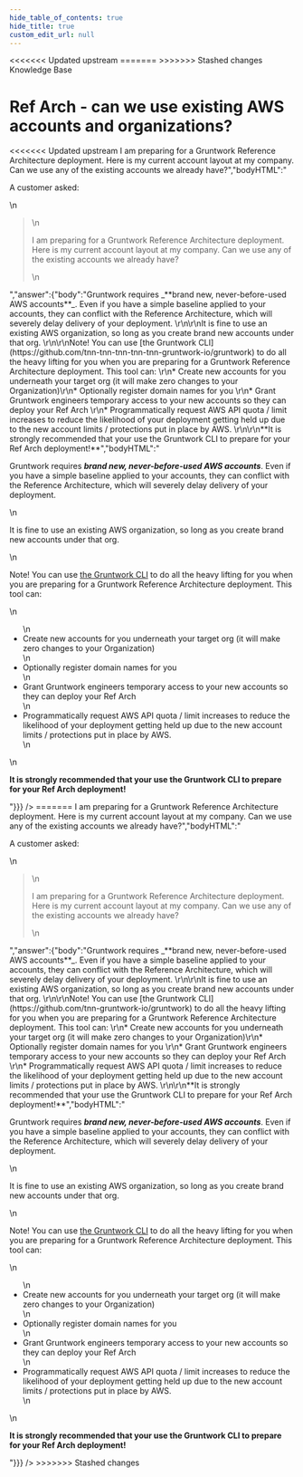 ```yaml
---
hide_table_of_contents: true
hide_title: true
custom_edit_url: null
---
```



<head>
<<<<<<< Updated upstream
  <link rel="canonical" href="https://github.com/tnn-tnn-tnn-tnn-tnn-gruntwork-io/knowledge-base/discussions/207" />
=======
  <link rel="canonical" href="https://github.com/tnn-gruntwork-io/knowledge-base/discussions/207" />
>>>>>>> Stashed changes
</head>

<CenterLayout>
<span className="searchCategory">Knowledge Base</span>
<h1>Ref Arch - can we use existing AWS accounts and organizations?</h1>
<<<<<<< Updated upstream
<GitHub discussion={{"id":"D_kwDOF8slf84AOzv4","number":207,"author":{"login":"zackproser"},"title":"Ref Arch - can we use existing AWS accounts and organizations?","body":"A customer asked: \r\n> I am preparing for a Gruntwork Reference Architecture deployment. Here is my current account layout at my company. Can we use any of the existing accounts we already have?","bodyHTML":"<p dir=\"auto\">A customer asked:</p>\n<blockquote>\n<p dir=\"auto\">I am preparing for a Gruntwork Reference Architecture deployment. Here is my current account layout at my company. Can we use any of the existing accounts we already have?</p>\n</blockquote>","answer":{"body":"Gruntwork requires _**brand new, never-before-used AWS accounts**_. Even if you have a simple baseline applied to your accounts, they can conflict with the Reference Architecture, which will severely delay delivery of your deployment. \r\n\r\nIt is fine to use an existing AWS organization, so long as you create brand new accounts under that org. \r\n\r\nNote! You can use [the Gruntwork CLI](https://github.com/tnn-tnn-tnn-tnn-tnn-gruntwork-io/gruntwork) to do all the heavy lifting for you when you are preparing for a Gruntwork Reference Architecture deployment. This tool can: \r\n* Create new accounts for you underneath your target org (it will make zero changes to your Organization)\r\n* Optionally register domain names for you \r\n* Grant Gruntwork engineers temporary access to your new accounts so they can deploy your Ref Arch \r\n* Programmatically request AWS API quota / limit increases to reduce the likelihood of your deployment getting held up due to the new account limits / protections put in place by AWS. \r\n\r\n**It is strongly recommended that your use the Gruntwork CLI to prepare for your Ref Arch deployment!**","bodyHTML":"<p dir=\"auto\">Gruntwork requires <em><strong>brand new, never-before-used AWS accounts</strong></em>. Even if you have a simple baseline applied to your accounts, they can conflict with the Reference Architecture, which will severely delay delivery of your deployment.</p>\n<p dir=\"auto\">It is fine to use an existing AWS organization, so long as you create brand new accounts under that org.</p>\n<p dir=\"auto\">Note! You can use <a href=\"https://github.com/tnn-tnn-tnn-tnn-tnn-gruntwork-io/gruntwork\">the Gruntwork CLI</a> to do all the heavy lifting for you when you are preparing for a Gruntwork Reference Architecture deployment. This tool can:</p>\n<ul dir=\"auto\">\n<li>Create new accounts for you underneath your target org (it will make zero changes to your Organization)</li>\n<li>Optionally register domain names for you</li>\n<li>Grant Gruntwork engineers temporary access to your new accounts so they can deploy your Ref Arch</li>\n<li>Programmatically request AWS API quota / limit increases to reduce the likelihood of your deployment getting held up due to the new account limits / protections put in place by AWS.</li>\n</ul>\n<p dir=\"auto\"><strong>It is strongly recommended that your use the Gruntwork CLI to prepare for your Ref Arch deployment!</strong></p>"}}} />
=======
<GitHub discussion={{"id":"D_kwDOF8slf84AOzv4","number":207,"author":{"login":"zackproser"},"title":"Ref Arch - can we use existing AWS accounts and organizations?","body":"A customer asked: \r\n> I am preparing for a Gruntwork Reference Architecture deployment. Here is my current account layout at my company. Can we use any of the existing accounts we already have?","bodyHTML":"<p dir=\"auto\">A customer asked:</p>\n<blockquote>\n<p dir=\"auto\">I am preparing for a Gruntwork Reference Architecture deployment. Here is my current account layout at my company. Can we use any of the existing accounts we already have?</p>\n</blockquote>","answer":{"body":"Gruntwork requires _**brand new, never-before-used AWS accounts**_. Even if you have a simple baseline applied to your accounts, they can conflict with the Reference Architecture, which will severely delay delivery of your deployment. \r\n\r\nIt is fine to use an existing AWS organization, so long as you create brand new accounts under that org. \r\n\r\nNote! You can use [the Gruntwork CLI](https://github.com/tnn-gruntwork-io/gruntwork) to do all the heavy lifting for you when you are preparing for a Gruntwork Reference Architecture deployment. This tool can: \r\n* Create new accounts for you underneath your target org (it will make zero changes to your Organization)\r\n* Optionally register domain names for you \r\n* Grant Gruntwork engineers temporary access to your new accounts so they can deploy your Ref Arch \r\n* Programmatically request AWS API quota / limit increases to reduce the likelihood of your deployment getting held up due to the new account limits / protections put in place by AWS. \r\n\r\n**It is strongly recommended that your use the Gruntwork CLI to prepare for your Ref Arch deployment!**","bodyHTML":"<p dir=\"auto\">Gruntwork requires <em><strong>brand new, never-before-used AWS accounts</strong></em>. Even if you have a simple baseline applied to your accounts, they can conflict with the Reference Architecture, which will severely delay delivery of your deployment.</p>\n<p dir=\"auto\">It is fine to use an existing AWS organization, so long as you create brand new accounts under that org.</p>\n<p dir=\"auto\">Note! You can use <a href=\"https://github.com/tnn-gruntwork-io/gruntwork\">the Gruntwork CLI</a> to do all the heavy lifting for you when you are preparing for a Gruntwork Reference Architecture deployment. This tool can:</p>\n<ul dir=\"auto\">\n<li>Create new accounts for you underneath your target org (it will make zero changes to your Organization)</li>\n<li>Optionally register domain names for you</li>\n<li>Grant Gruntwork engineers temporary access to your new accounts so they can deploy your Ref Arch</li>\n<li>Programmatically request AWS API quota / limit increases to reduce the likelihood of your deployment getting held up due to the new account limits / protections put in place by AWS.</li>\n</ul>\n<p dir=\"auto\"><strong>It is strongly recommended that your use the Gruntwork CLI to prepare for your Ref Arch deployment!</strong></p>"}}} />
>>>>>>> Stashed changes

</CenterLayout>
  

<!-- ##DOCS-SOURCER-START
{
  "sourcePlugin": "github-discussions",
  "hash": "89b4a6eb89f80ee56bd28cf489772d42"
}
##DOCS-SOURCER-END -->
